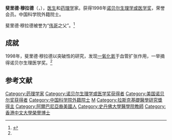 {{noteTA
|1=zh:斐里德·穆拉德;zh-cn:斐里德·穆拉德;zh-tw:斐里德·穆拉德;
}}
{{Infobox_Scientist
| name              = 費瑞·慕拉德[[File:Nobel_prize_medal.svg|25px]]<br><small>{{lang|en|Ferid Murad}}</small>
| image             = Ferid Murad.jpg
| image_width       = 200px
| caption           = 穆拉德攝於2008年的一場演講
| birth_date        = {{birth date and age|1936|9|14}}
| birth_place       = {{USA}}[[印地安納州|印地安納州]]{{link-en|懷廷|Whiting, Indiana}}
| death_date        = 
| death_place       = 
| residence         = [[華盛頓特區|華盛頓特區]]
| citizenship       = {{US}}
| nationality       = {{US}}
| field             = [[生物化學|生物化學]]、[[藥理學|藥理學]]
| known_for         = [[一氧化氮|一氧化氮]]在血管擴張的作用
| work_institution  = [[弗吉尼亚大学|弗吉尼亚大学]]（1970-81）<br>[[史丹佛大學|史丹佛大學]]（1981-88）<br>[[美國雅培|美國雅培]]（1988-93）<br>德州大學休斯敦分校健康科學中心（1997-2011）<br>[[喬治華盛頓大學|喬治華盛頓大學]]（2011-今）
| alma_mater        = [[德葩大学|德葩大学]]（學士）<br />[[凱斯西儲大學|凱斯西儲大學]]（碩士 - 博士）
| doctoral_advisor  = [[厄爾·威爾伯·薩瑟蘭|厄爾·威爾伯·薩瑟蘭]]與{{tsl|en|Theodore Rall|希奧多·拉爾}}
| doctoral_students = 
| prizes            = [[诺贝尔生理学或医学奖|诺贝尔生理学或医学奖]]（1998年）<br>[[拉斯克基礎醫學研究獎|拉斯克基礎醫學研究獎]]（1996年）
| religion          = 
| footnotes         = 
| URL               = 
}}
'''斐里德·穆拉德'''（{{lang-en|'''Ferid Murad'''}}，{{bd|1936年|9月14日||catIdx=Murad, Ferid}}），{{tsl|en|Albanian American|阿尔巴尼亚裔美国人}}[[医生|医生]]和[[药理学|药理学]]家。获得1998年[[诺贝尔生理学或医学奖|诺贝尔生理学或医学奖]]，{{tsl|en|Academy of Sciences and Arts of Kosovo|科索沃科学和艺术学院}}荣誉会员。中国科学院外籍院士。

斐里德·穆拉德被誉为“[[伟哥|伟哥]]之父”。<ref name=" xww" >{{cite web |url=http://www.chinanews.com/tw/2012/03-20/3758989.shtml |title="伟哥之父"在台分享伟哥研发经历:意外发明 |accessdate=2012年 |work= |publisher=中国新闻网 |language=zh-cn |archive-date=2020-09-14 |archive-url=https://web.archive.org/web/20200914194502/http://www.chinanews.com/tw/2012/03-20/3758989.shtml |dead-url=no }}</ref>

== 成就 ==
1998年，斐里德·穆拉德以突破性的研究，发现[[一氧化氮|一氧化氮]]于血管扩张作用，一举摘得诺贝尔生理医学奖。<ref name=" xww" />

==参考文献==
<div class="references-small">
<references></references>
</div>

{{諾貝爾生理學或醫學獎獲得者 (1976年－2000年)}}
{{阿尔伯特·拉斯克基础医学研究奖获得者}}
{{中国科学院院士}}

{{Authority control}}

{{DEFAULTSORT:Murad, Ferid}}
[[Category:药理学家|Category:药理学家]]
[[Category:诺贝尔生理学或医学奖获得者|Category:诺贝尔生理学或医学奖获得者]]
[[Category:美国诺贝尔奖获得者|Category:美国诺贝尔奖获得者]]
[[Category:中国科学院外籍院士|Category:中国科学院外籍院士]]
[[Category:德州大學奧斯汀分校教師|M]]
[[Category:拉斯克基礎醫學研究獎得主|Category:拉斯克基礎醫學研究獎得主]]
[[Category:阿爾巴尼亞裔美國人|Category:阿爾巴尼亞裔美國人]]
[[Category:史丹佛大學醫學院教師|Category:史丹佛大學醫學院教師]]
[[Category:香港中文大學榮譽博士|Category:香港中文大學榮譽博士]]
{{中国科学院外籍院士}}